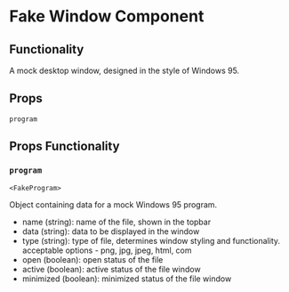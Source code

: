 # Fake Window Component

## Functionality

A mock desktop window, designed in the style of Windows 95.

## Props

`program`

## Props Functionality

### `program`

`<FakeProgram>`

Object containing data for a mock Windows 95 program.

- name (string): name of the file, shown in the topbar
- data (string): data to be displayed in the window
- type (string): type of file, determines window styling and functionality. acceptable options - png, jpg, jpeg, html, com
- open (boolean): open status of the file
- active (boolean): active status of the file window
- minimized (boolean): minimized status of the file window
